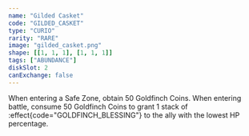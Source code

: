 ```yaml
---
name: "Gilded Casket"
code: "GILDED_CASKET"
type: "CURIO"
rarity: "RARE"
image: "gilded_casket.png"
shape: [[1, 1, 1], [1, 1, 1]]
tags: ["ABUNDANCE"]
diskSlot: 2
canExchange: false
---
```


When entering a Safe Zone, obtain 50 Goldfinch Coins. When entering battle, consume 50 Goldfinch Coins to grant 1 stack of :effect{code="GOLDFINCH_BLESSING"} to the ally with the lowest HP percentage.
